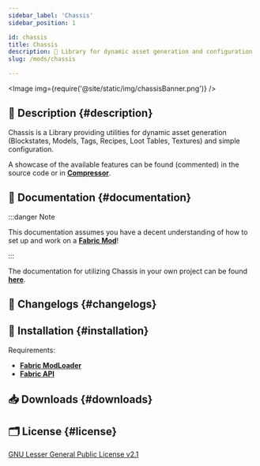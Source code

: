 ```yaml
---
sidebar_label: 'Chassis'
sidebar_position: 1

id: chassis
title: Chassis
description: 🧮 Library for dynamic asset generation and configuration
slug: /mods/chassis

---
```


<head>
    <meta content="Chassis" property="og:title" />
    <meta content="Evergood Team" property="og:site_name" />
    <meta content="🧮 Library providing utilities for dynamic asset generation and configuration" property="og:description" />
    <meta content="https://evergoodteam.github.io/docs/mods/chassis" property="og:url" />
    <meta content="https://evergoodteam.github.io/img/chassisIcon.png" property="og:image" />
    <meta content="#65c18c" data-react-helmet="true" name="theme-color" />
    <meta name="twitter:card" content="app" />
</head>




<Image img={require('@site/static/img/chassisBanner.png')} />


## 📑 Description {#description}

Chassis is a Library providing utilities for dynamic asset generation (Blockstates, Models, Tags, Recipes, Loot Tables, Textures) and simple configuration.

A showcase of the available features can be found (commented) in the source code or in [**Compressor**](https://www.curseforge.com/minecraft/mc-mods/compressor).

<Source project = "Chassis"></Source>

## 📖 Documentation {#documentation}

:::danger Note

This documentation assumes you have a decent understanding of how to set up and work on a [**Fabric Mod**](https://fabricmc.net/wiki)!

:::

The documentation for utilizing Chassis in your own project can be found [**here**](/docs/chassis).

## 📰 Changelogs {#changelogs}

<Tabs className="chassis-tabs">
    <TabItem value="1.2.3" label="1.2.3 (1.19.2)" default>
        <Changelog project="chassis" version="1.2.3"/>
    </TabItem>
    <TabItem value="1.2.x" label="1.2.x (1.19.x)">
        <Changelog project="chassis" version="1.2.2"/>
        <Changelog project="chassis" version="1.2.1"/>
        <Changelog project="chassis" version="1.2.0"/>
    </TabItem>
    <TabItem value="1.1.x" label="1.1.x (1.18.2)">
        <Changelog project="chassis" version="1.1.0"/>
    </TabItem>
    <TabItem value="1.0.x" label="1.0.x (1.18.1)">
    </TabItem>
</Tabs>

## 🔧 Installation {#installation}

Requirements:
- [**Fabric ModLoader**](https://fabricmc.net/)
- [**Fabric API**](https://www.curseforge.com/minecraft/mc-mods/fabric-api)

## 📥 Downloads {#downloads}

<Download type ="mc-mods" project = "chassis"></Download>

## 🗂️ License {#license}

[GNU Lesser General Public License v2.1](https://github.com/EvergoodTeam/Chassis/blob/1.18.1/LICENSE)